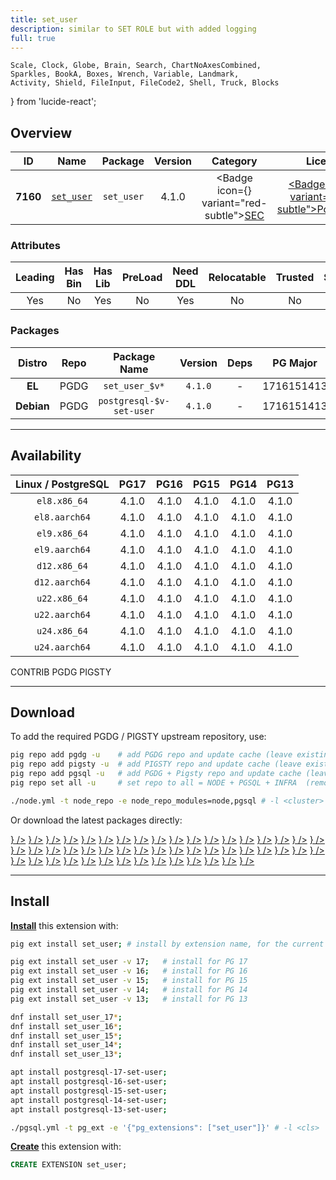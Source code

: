 ```yaml
---
title: set_user
description: similar to SET ROLE but with added logging
full: true
---
```


    Scale, Clock, Globe, Brain, Search, ChartNoAxesCombined,
    Sparkles, BookA, Boxes, Wrench, Variable, Landmark,
    Activity, Shield, FileInput, FileCode2, Shell, Truck, Blocks
} from 'lucide-react';

## Overview

| <TooltipIconButton tooltip="Extension unique identifier" side="top">ID</TooltipIconButton> | <TooltipIconButton tooltip="Extension name" side="top">Name</TooltipIconButton> | <TooltipIconButton tooltip="Package name for installation" side="top">Package</TooltipIconButton> | <TooltipIconButton tooltip="Latest available extension version" side="top">Version</TooltipIconButton> | <TooltipIconButton tooltip="Extension category" side="top">Category</TooltipIconButton> | <TooltipIconButton tooltip="Open source license" side="top">License</TooltipIconButton> | <TooltipIconButton tooltip="Programming language" side="top">Lang</TooltipIconButton> |
|:--------:|:--------:|:----------:|:--------------:|:---------------------------------------:|:------------------------------------------------------:|:----:|
| **7160** | [`set_user`](https://github.com/pgaudit/set_user) | `set_user` | 4.1.0 | <Badge icon={<Shield />} variant="red-subtle"><a href="/ext/sec" className="no-underline">SEC</a></Badge> | <a href="/ext/list/license#postgresql" className="no-underline"><Badge icon={<Scale />} variant="blue-subtle">PostgreSQL</Badge></a> | <a href="/ext/list/lang#c"><Badge icon={<FileCode2 />} variant="blue-subtle">C</Badge></a> |

### Attributes

| <TooltipIconButton tooltip="The Primary Leading extension in the Package" side="top">Leading</TooltipIconButton> | <TooltipIconButton tooltip="Contains binary utils" side="top">Has Bin</TooltipIconButton> | <TooltipIconButton tooltip="Contains .so shared library files" side="top">Has Lib</TooltipIconButton> | <TooltipIconButton tooltip="Requires preloading via shared_preload_libraries" side="top">PreLoad</TooltipIconButton> | <TooltipIconButton tooltip="Requires CREATE EXTENSION DDL command" side="top">Need DDL</TooltipIconButton> | <TooltipIconButton tooltip="Can be installed in any schema" side="top">Relocatable</TooltipIconButton> | <TooltipIconButton tooltip="Can be created by non-superuser" side="top">Trusted</TooltipIconButton> | <TooltipIconButton tooltip="Schemas used by this extension" side="top">Schemas</TooltipIconButton> |
|:-------:|:-------:|:-------:|:-------:|:--------:|:-----------:|:-------:|:-------:|
| Yes | No | Yes | No | Yes | No | No | - |

### Packages

| <TooltipIconButton tooltip="Linux distribution family, EL or Debian" side="top">Distro</TooltipIconButton> | <TooltipIconButton tooltip="Package repository" side="top">Repo</TooltipIconButton> | <TooltipIconButton tooltip="The RPM/DEB Package Name Pattern (replace $v with real pg major)" side="top">Package Name</TooltipIconButton> | <TooltipIconButton tooltip="Latest package version" side="top">Version</TooltipIconButton> | <TooltipIconButton tooltip="RPM/DEB Package dependencies" side="top">Deps</TooltipIconButton> | <TooltipIconButton tooltip="Available in these PostgreSQL Major Versions" side="top">PG Major</TooltipIconButton> |
|:----------:|:--------:|:------------------------:|:-----------:|:------------:|:------------------:|
|   **EL**   | <Badge variant="blue-subtle"><span className="font-bold">PGDG</span></Badge> | `set_user_$v*` | `4.1.0` | - | <Badge variant="green-subtle">17</Badge><Badge variant="green-subtle">16</Badge><Badge variant="green-subtle">15</Badge><Badge variant="green-subtle">14</Badge><Badge variant="green-subtle">13</Badge> |
| **Debian** | <Badge variant="blue-subtle"><span className="font-bold">PGDG</span></Badge> | `postgresql-$v-set-user` | `4.1.0` | - | <Badge variant="green-subtle">17</Badge><Badge variant="green-subtle">16</Badge><Badge variant="green-subtle">15</Badge><Badge variant="green-subtle">14</Badge><Badge variant="green-subtle">13</Badge> |



------

## Availability

| <TooltipIconButton tooltip="Linux Distro Arch / PostgreSQL Major Version" side="top">Linux / PostgreSQL </TooltipIconButton> | **PG17** | **PG16** | **PG15** | **PG14** | **PG13** |
|:-----:|:-----:|:-----:|:-----:|:-----:|:-----:|
| `el8.x86_64` | <Badge variant="blue-subtle">4.1.0</Badge> | <Badge variant="blue-subtle">4.1.0</Badge> | <Badge variant="blue-subtle">4.1.0</Badge> | <Badge variant="blue-subtle">4.1.0</Badge> | <Badge variant="blue-subtle">4.1.0</Badge> |
| `el8.aarch64` | <Badge variant="blue-subtle">4.1.0</Badge> | <Badge variant="blue-subtle">4.1.0</Badge> | <Badge variant="blue-subtle">4.1.0</Badge> | <Badge variant="blue-subtle">4.1.0</Badge> | <Badge variant="blue-subtle">4.1.0</Badge> |
| `el9.x86_64` | <Badge variant="blue-subtle">4.1.0</Badge> | <Badge variant="blue-subtle">4.1.0</Badge> | <Badge variant="blue-subtle">4.1.0</Badge> | <Badge variant="blue-subtle">4.1.0</Badge> | <Badge variant="blue-subtle">4.1.0</Badge> |
| `el9.aarch64` | <Badge variant="blue-subtle">4.1.0</Badge> | <Badge variant="blue-subtle">4.1.0</Badge> | <Badge variant="blue-subtle">4.1.0</Badge> | <Badge variant="blue-subtle">4.1.0</Badge> | <Badge variant="blue-subtle">4.1.0</Badge> |
| `d12.x86_64` | <Badge variant="blue-subtle">4.1.0</Badge> | <Badge variant="blue-subtle">4.1.0</Badge> | <Badge variant="blue-subtle">4.1.0</Badge> | <Badge variant="blue-subtle">4.1.0</Badge> | <Badge variant="blue-subtle">4.1.0</Badge> |
| `d12.aarch64` | <Badge variant="blue-subtle">4.1.0</Badge> | <Badge variant="blue-subtle">4.1.0</Badge> | <Badge variant="blue-subtle">4.1.0</Badge> | <Badge variant="blue-subtle">4.1.0</Badge> | <Badge variant="blue-subtle">4.1.0</Badge> |
| `u22.x86_64` | <Badge variant="blue-subtle">4.1.0</Badge> | <Badge variant="blue-subtle">4.1.0</Badge> | <Badge variant="blue-subtle">4.1.0</Badge> | <Badge variant="blue-subtle">4.1.0</Badge> | <Badge variant="blue-subtle">4.1.0</Badge> |
| `u22.aarch64` | <Badge variant="blue-subtle">4.1.0</Badge> | <Badge variant="blue-subtle">4.1.0</Badge> | <Badge variant="blue-subtle">4.1.0</Badge> | <Badge variant="blue-subtle">4.1.0</Badge> | <Badge variant="blue-subtle">4.1.0</Badge> |
| `u24.x86_64` | <Badge variant="blue-subtle">4.1.0</Badge> | <Badge variant="blue-subtle">4.1.0</Badge> | <Badge variant="blue-subtle">4.1.0</Badge> | <Badge variant="blue-subtle">4.1.0</Badge> | <Badge variant="blue-subtle">4.1.0</Badge> |
| `u24.aarch64` | <Badge variant="blue-subtle">4.1.0</Badge> | <Badge variant="blue-subtle">4.1.0</Badge> | <Badge variant="blue-subtle">4.1.0</Badge> | <Badge variant="blue-subtle">4.1.0</Badge> | <Badge variant="blue-subtle">4.1.0</Badge> |

<Badge variant="green-subtle"><span className="font-black">CONTRIB</span></Badge> <Badge variant="blue-subtle"><span className="font-black">PGDG</span></Badge> <Badge variant="amber-subtle"><span className="font-black">PIGSTY</span></Badge>

------

## Download

To add the required PGDG / PIGSTY upstream repository, use:

```bash tab="pig"
pig repo add pgdg -u    # add PGDG repo and update cache (leave existing repos)
pig repo add pigsty -u  # add PIGSTY repo and update cache (leave existing repos)
pig repo add pgsql -u   # add PGDG + Pigsty repo and update cache (leave existing repos)
pig repo set all -u     # set repo to all = NODE + PGSQL + INFRA  (remove existing repos)
```
```bash tab="pigsty"
./node.yml -t node_repo -e node_repo_modules=node,pgsql # -l <cluster>
```

Or download the latest packages directly:

<Files>
    <Folder name="el8.x86_64">
        <a href="https://download.postgresql.org/pub/repos/yum/17/redhat/rhel-8-x86_64/set_user_17-4.1.0-1PGDG.rhel8.x86_64.rpm"><File name="set_user_17-4.1.0-1PGDG.rhel8.x86_64.rpm" icon={<Package className="text-emerald-500" />} /></a>
        <a href="https://download.postgresql.org/pub/repos/yum/16/redhat/rhel-8-x86_64/set_user_16-4.1.0-1PGDG.rhel8.x86_64.rpm"><File name="set_user_16-4.1.0-1PGDG.rhel8.x86_64.rpm" icon={<Package className="text-emerald-500" />} /></a>
        <a href="https://download.postgresql.org/pub/repos/yum/15/redhat/rhel-8-x86_64/set_user_15-4.1.0-1PGDG.rhel8.x86_64.rpm"><File name="set_user_15-4.1.0-1PGDG.rhel8.x86_64.rpm" icon={<Package className="text-emerald-500" />} /></a>
        <a href="https://download.postgresql.org/pub/repos/yum/14/redhat/rhel-8-x86_64/set_user_14-4.1.0-1PGDG.rhel8.x86_64.rpm"><File name="set_user_14-4.1.0-1PGDG.rhel8.x86_64.rpm" icon={<Package className="text-emerald-500" />} /></a>
        <a href="https://download.postgresql.org/pub/repos/yum/13/redhat/rhel-8-x86_64/set_user_13-4.1.0-1PGDG.rhel8.x86_64.rpm"><File name="set_user_13-4.1.0-1PGDG.rhel8.x86_64.rpm" icon={<Package className="text-emerald-500" />} /></a>
    </Folder>
    <Folder name="el8.aarch64">
        <a href="https://download.postgresql.org/pub/repos/yum/17/redhat/rhel-8-aarch64/set_user_17-4.1.0-1PGDG.rhel8.aarch64.rpm"><File name="set_user_17-4.1.0-1PGDG.rhel8.aarch64.rpm" icon={<Package className="text-orange-500" />} /></a>
        <a href="https://download.postgresql.org/pub/repos/yum/16/redhat/rhel-8-aarch64/set_user_16-4.1.0-1PGDG.rhel8.aarch64.rpm"><File name="set_user_16-4.1.0-1PGDG.rhel8.aarch64.rpm" icon={<Package className="text-orange-500" />} /></a>
        <a href="https://download.postgresql.org/pub/repos/yum/15/redhat/rhel-8-aarch64/set_user_15-4.1.0-1PGDG.rhel8.aarch64.rpm"><File name="set_user_15-4.1.0-1PGDG.rhel8.aarch64.rpm" icon={<Package className="text-orange-500" />} /></a>
        <a href="https://download.postgresql.org/pub/repos/yum/14/redhat/rhel-8-aarch64/set_user_14-4.1.0-1PGDG.rhel8.aarch64.rpm"><File name="set_user_14-4.1.0-1PGDG.rhel8.aarch64.rpm" icon={<Package className="text-orange-500" />} /></a>
        <a href="https://download.postgresql.org/pub/repos/yum/13/redhat/rhel-8-aarch64/set_user_13-4.1.0-1PGDG.rhel8.aarch64.rpm"><File name="set_user_13-4.1.0-1PGDG.rhel8.aarch64.rpm" icon={<Package className="text-orange-500" />} /></a>
    </Folder>
    <Folder name="el9.x86_64">
        <a href="https://download.postgresql.org/pub/repos/yum/17/redhat/rhel-9-x86_64/set_user_17-4.1.0-1PGDG.rhel9.x86_64.rpm"><File name="set_user_17-4.1.0-1PGDG.rhel9.x86_64.rpm" icon={<Package className="text-emerald-500" />} /></a>
        <a href="https://download.postgresql.org/pub/repos/yum/16/redhat/rhel-9-x86_64/set_user_16-4.1.0-1PGDG.rhel9.x86_64.rpm"><File name="set_user_16-4.1.0-1PGDG.rhel9.x86_64.rpm" icon={<Package className="text-emerald-500" />} /></a>
        <a href="https://download.postgresql.org/pub/repos/yum/15/redhat/rhel-9-x86_64/set_user_15-4.1.0-1PGDG.rhel9.x86_64.rpm"><File name="set_user_15-4.1.0-1PGDG.rhel9.x86_64.rpm" icon={<Package className="text-emerald-500" />} /></a>
        <a href="https://download.postgresql.org/pub/repos/yum/14/redhat/rhel-9-x86_64/set_user_14-4.1.0-1PGDG.rhel9.x86_64.rpm"><File name="set_user_14-4.1.0-1PGDG.rhel9.x86_64.rpm" icon={<Package className="text-emerald-500" />} /></a>
        <a href="https://download.postgresql.org/pub/repos/yum/13/redhat/rhel-9-x86_64/set_user_13-4.1.0-1PGDG.rhel9.x86_64.rpm"><File name="set_user_13-4.1.0-1PGDG.rhel9.x86_64.rpm" icon={<Package className="text-emerald-500" />} /></a>
    </Folder>
    <Folder name="el9.aarch64">
        <a href="https://download.postgresql.org/pub/repos/yum/17/redhat/rhel-9-aarch64/set_user_17-4.1.0-1PGDG.rhel9.aarch64.rpm"><File name="set_user_17-4.1.0-1PGDG.rhel9.aarch64.rpm" icon={<Package className="text-orange-500" />} /></a>
        <a href="https://download.postgresql.org/pub/repos/yum/16/redhat/rhel-9-aarch64/set_user_16-4.1.0-1PGDG.rhel9.aarch64.rpm"><File name="set_user_16-4.1.0-1PGDG.rhel9.aarch64.rpm" icon={<Package className="text-orange-500" />} /></a>
        <a href="https://download.postgresql.org/pub/repos/yum/15/redhat/rhel-9-aarch64/set_user_15-4.1.0-1PGDG.rhel9.aarch64.rpm"><File name="set_user_15-4.1.0-1PGDG.rhel9.aarch64.rpm" icon={<Package className="text-orange-500" />} /></a>
        <a href="https://download.postgresql.org/pub/repos/yum/14/redhat/rhel-9-aarch64/set_user_14-4.1.0-1PGDG.rhel9.aarch64.rpm"><File name="set_user_14-4.1.0-1PGDG.rhel9.aarch64.rpm" icon={<Package className="text-orange-500" />} /></a>
        <a href="https://download.postgresql.org/pub/repos/yum/13/redhat/rhel-9-aarch64/set_user_13-4.1.0-1PGDG.rhel9.aarch64.rpm"><File name="set_user_13-4.1.0-1PGDG.rhel9.aarch64.rpm" icon={<Package className="text-orange-500" />} /></a>
    </Folder>
    <Folder name="d12.x86_64">
        <a href="https://apt.postgresql.org/pub/repos/apt/pool/main/p/postgresql-set-user/postgresql-17-set-user_4.1.0-1.pgdg120+1_arm64.deb"><File name="postgresql-17-set-user_4.1.0-1.pgdg120+1_arm64.deb" icon={<Box className="text-emerald-500" />} /></a>
        <a href="https://apt.postgresql.org/pub/repos/apt/pool/main/p/postgresql-set-user/postgresql-16-set-user_4.1.0-1.pgdg120+1_arm64.deb"><File name="postgresql-16-set-user_4.1.0-1.pgdg120+1_arm64.deb" icon={<Box className="text-emerald-500" />} /></a>
        <a href="https://apt.postgresql.org/pub/repos/apt/pool/main/p/postgresql-set-user/postgresql-15-set-user_4.1.0-1.pgdg120+1_arm64.deb"><File name="postgresql-15-set-user_4.1.0-1.pgdg120+1_arm64.deb" icon={<Box className="text-emerald-500" />} /></a>
        <a href="https://apt.postgresql.org/pub/repos/apt/pool/main/p/postgresql-set-user/postgresql-14-set-user_4.1.0-1.pgdg120+1_arm64.deb"><File name="postgresql-14-set-user_4.1.0-1.pgdg120+1_arm64.deb" icon={<Box className="text-emerald-500" />} /></a>
        <a href="https://apt.postgresql.org/pub/repos/apt/pool/main/p/postgresql-set-user/postgresql-13-set-user_4.1.0-1.pgdg120+1_arm64.deb"><File name="postgresql-13-set-user_4.1.0-1.pgdg120+1_arm64.deb" icon={<Box className="text-emerald-500" />} /></a>
    </Folder>
    <Folder name="d12.aarch64">
        <a href="https://apt.postgresql.org/pub/repos/apt/pool/main/p/postgresql-set-user/postgresql-17-set-user_4.1.0-1.pgdg120+1_amd64.deb"><File name="postgresql-17-set-user_4.1.0-1.pgdg120+1_amd64.deb" icon={<Box className="text-orange-500" />} /></a>
        <a href="https://apt.postgresql.org/pub/repos/apt/pool/main/p/postgresql-set-user/postgresql-16-set-user_4.1.0-1.pgdg120+1_amd64.deb"><File name="postgresql-16-set-user_4.1.0-1.pgdg120+1_amd64.deb" icon={<Box className="text-orange-500" />} /></a>
        <a href="https://apt.postgresql.org/pub/repos/apt/pool/main/p/postgresql-set-user/postgresql-15-set-user_4.1.0-1.pgdg120+1_amd64.deb"><File name="postgresql-15-set-user_4.1.0-1.pgdg120+1_amd64.deb" icon={<Box className="text-orange-500" />} /></a>
        <a href="https://apt.postgresql.org/pub/repos/apt/pool/main/p/postgresql-set-user/postgresql-14-set-user_4.1.0-1.pgdg120+1_amd64.deb"><File name="postgresql-14-set-user_4.1.0-1.pgdg120+1_amd64.deb" icon={<Box className="text-orange-500" />} /></a>
        <a href="https://apt.postgresql.org/pub/repos/apt/pool/main/p/postgresql-set-user/postgresql-13-set-user_4.1.0-1.pgdg120+1_amd64.deb"><File name="postgresql-13-set-user_4.1.0-1.pgdg120+1_amd64.deb" icon={<Box className="text-orange-500" />} /></a>
    </Folder>
    <Folder name="u22.x86_64">
        <a href="https://apt.postgresql.org/pub/repos/apt/pool/main/p/postgresql-set-user/postgresql-17-set-user_4.1.0-1.pgdg22.04+1_amd64.deb"><File name="postgresql-17-set-user_4.1.0-1.pgdg22.04+1_amd64.deb" icon={<Box className="text-emerald-500" />} /></a>
        <a href="https://apt.postgresql.org/pub/repos/apt/pool/main/p/postgresql-set-user/postgresql-16-set-user_4.1.0-1.pgdg22.04+1_amd64.deb"><File name="postgresql-16-set-user_4.1.0-1.pgdg22.04+1_amd64.deb" icon={<Box className="text-emerald-500" />} /></a>
        <a href="https://apt.postgresql.org/pub/repos/apt/pool/main/p/postgresql-set-user/postgresql-15-set-user_4.1.0-1.pgdg22.04+1_amd64.deb"><File name="postgresql-15-set-user_4.1.0-1.pgdg22.04+1_amd64.deb" icon={<Box className="text-emerald-500" />} /></a>
        <a href="https://apt.postgresql.org/pub/repos/apt/pool/main/p/postgresql-set-user/postgresql-14-set-user_4.1.0-1.pgdg22.04+1_amd64.deb"><File name="postgresql-14-set-user_4.1.0-1.pgdg22.04+1_amd64.deb" icon={<Box className="text-emerald-500" />} /></a>
        <a href="https://apt.postgresql.org/pub/repos/apt/pool/main/p/postgresql-set-user/postgresql-13-set-user_4.1.0-1.pgdg22.04+1_amd64.deb"><File name="postgresql-13-set-user_4.1.0-1.pgdg22.04+1_amd64.deb" icon={<Box className="text-emerald-500" />} /></a>
    </Folder>
    <Folder name="u22.aarch64">
        <a href="https://apt.postgresql.org/pub/repos/apt/pool/main/p/postgresql-set-user/postgresql-17-set-user_4.1.0-1.pgdg22.04+1_arm64.deb"><File name="postgresql-17-set-user_4.1.0-1.pgdg22.04+1_arm64.deb" icon={<Box className="text-orange-500" />} /></a>
        <a href="https://apt.postgresql.org/pub/repos/apt/pool/main/p/postgresql-set-user/postgresql-16-set-user_4.1.0-1.pgdg22.04+1_arm64.deb"><File name="postgresql-16-set-user_4.1.0-1.pgdg22.04+1_arm64.deb" icon={<Box className="text-orange-500" />} /></a>
        <a href="https://apt.postgresql.org/pub/repos/apt/pool/main/p/postgresql-set-user/postgresql-15-set-user_4.1.0-1.pgdg22.04+1_arm64.deb"><File name="postgresql-15-set-user_4.1.0-1.pgdg22.04+1_arm64.deb" icon={<Box className="text-orange-500" />} /></a>
        <a href="https://apt.postgresql.org/pub/repos/apt/pool/main/p/postgresql-set-user/postgresql-14-set-user_4.1.0-1.pgdg22.04+1_arm64.deb"><File name="postgresql-14-set-user_4.1.0-1.pgdg22.04+1_arm64.deb" icon={<Box className="text-orange-500" />} /></a>
        <a href="https://apt.postgresql.org/pub/repos/apt/pool/main/p/postgresql-set-user/postgresql-13-set-user_4.1.0-1.pgdg22.04+1_arm64.deb"><File name="postgresql-13-set-user_4.1.0-1.pgdg22.04+1_arm64.deb" icon={<Box className="text-orange-500" />} /></a>
    </Folder>
    <Folder name="u24.x86_64">
        <a href="https://apt.postgresql.org/pub/repos/apt/pool/main/p/postgresql-set-user/postgresql-17-set-user_4.1.0-1.pgdg24.04+1_amd64.deb"><File name="postgresql-17-set-user_4.1.0-1.pgdg24.04+1_amd64.deb" icon={<Box className="text-emerald-500" />} /></a>
        <a href="https://apt.postgresql.org/pub/repos/apt/pool/main/p/postgresql-set-user/postgresql-16-set-user_4.1.0-1.pgdg24.04+1_amd64.deb"><File name="postgresql-16-set-user_4.1.0-1.pgdg24.04+1_amd64.deb" icon={<Box className="text-emerald-500" />} /></a>
        <a href="https://apt.postgresql.org/pub/repos/apt/pool/main/p/postgresql-set-user/postgresql-15-set-user_4.1.0-1.pgdg24.04+1_amd64.deb"><File name="postgresql-15-set-user_4.1.0-1.pgdg24.04+1_amd64.deb" icon={<Box className="text-emerald-500" />} /></a>
        <a href="https://apt.postgresql.org/pub/repos/apt/pool/main/p/postgresql-set-user/postgresql-14-set-user_4.1.0-1.pgdg24.04+1_amd64.deb"><File name="postgresql-14-set-user_4.1.0-1.pgdg24.04+1_amd64.deb" icon={<Box className="text-emerald-500" />} /></a>
        <a href="https://apt.postgresql.org/pub/repos/apt/pool/main/p/postgresql-set-user/postgresql-13-set-user_4.1.0-1.pgdg24.04+1_amd64.deb"><File name="postgresql-13-set-user_4.1.0-1.pgdg24.04+1_amd64.deb" icon={<Box className="text-emerald-500" />} /></a>
    </Folder>
    <Folder name="u24.aarch64">
        <a href="https://apt.postgresql.org/pub/repos/apt/pool/main/p/postgresql-set-user/postgresql-17-set-user_4.1.0-1.pgdg24.04+1_arm64.deb"><File name="postgresql-17-set-user_4.1.0-1.pgdg24.04+1_arm64.deb" icon={<Box className="text-orange-500" />} /></a>
        <a href="https://apt.postgresql.org/pub/repos/apt/pool/main/p/postgresql-set-user/postgresql-16-set-user_4.1.0-1.pgdg24.04+1_arm64.deb"><File name="postgresql-16-set-user_4.1.0-1.pgdg24.04+1_arm64.deb" icon={<Box className="text-orange-500" />} /></a>
        <a href="https://apt.postgresql.org/pub/repos/apt/pool/main/p/postgresql-set-user/postgresql-15-set-user_4.1.0-1.pgdg24.04+1_arm64.deb"><File name="postgresql-15-set-user_4.1.0-1.pgdg24.04+1_arm64.deb" icon={<Box className="text-orange-500" />} /></a>
        <a href="https://apt.postgresql.org/pub/repos/apt/pool/main/p/postgresql-set-user/postgresql-14-set-user_4.1.0-1.pgdg24.04+1_arm64.deb"><File name="postgresql-14-set-user_4.1.0-1.pgdg24.04+1_arm64.deb" icon={<Box className="text-orange-500" />} /></a>
        <a href="https://apt.postgresql.org/pub/repos/apt/pool/main/p/postgresql-set-user/postgresql-13-set-user_4.1.0-1.pgdg24.04+1_arm64.deb"><File name="postgresql-13-set-user_4.1.0-1.pgdg24.04+1_arm64.deb" icon={<Box className="text-orange-500" />} /></a>
    </Folder>
</Files>

------

## Install

[**Install**](/docs/pgsql/extension/install) this extension with:

```bash tab="pig"
pig ext install set_user; # install by extension name, for the current active PG version

pig ext install set_user -v 17;   # install for PG 17
pig ext install set_user -v 16;   # install for PG 16
pig ext install set_user -v 15;   # install for PG 15
pig ext install set_user -v 14;   # install for PG 14
pig ext install set_user -v 13;   # install for PG 13
```
```bash tab="yum" 
dnf install set_user_17*;
dnf install set_user_16*;
dnf install set_user_15*;
dnf install set_user_14*;
dnf install set_user_13*;
```
```bash tab="apt" 
apt install postgresql-17-set-user;
apt install postgresql-16-set-user;
apt install postgresql-15-set-user;
apt install postgresql-14-set-user;
apt install postgresql-13-set-user;
```
```bash tab="ansible"
./pgsql.yml -t pg_ext -e '{"pg_extensions": ["set_user"]}' # -l <cls>
```

[**Create**](/docs/pgsql/extension/create) this extension with:

```sql
CREATE EXTENSION set_user;
```


